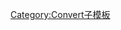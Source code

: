 {{convert/{{{d}}}|{{{1}}}|{{{2|}}}|{{{3|}}}|{{{4|}}}|s={{{s|}}}|r={{{r}}}
|u=Btu<sub>60°F</sub>
|n=British thermal unit (60°F)
|h=British-thermal-unit (60°F)
|l=British thermal units (60°F)
|t=British thermal unit
|o=kJ
|b=1054.68
|j=3.023120711-{{{j|0}}}}}<noinclude>
[[Category:Convert子模板]]
</noinclude>